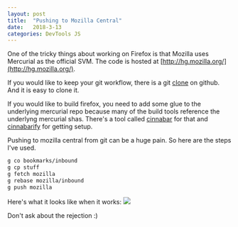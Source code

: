 ```yaml
---
layout: post
title:  "Pushing to Mozilla Central"
date:   2018-3-13
categories: DevTools JS
---
```


One of the tricky things about working on Firefox is that Mozilla uses Mercurial as the official SVM.
The code is hosted at [http://hg.mozilla.org/](http://hg.mozilla.org/).

If you would like to keep your git workflow, there is a git [clone](https://github.com/mozilla/gecko) on github. And it is easy to clone it.

If you would like to build firefox, you need to add some glue to the underlying mercurial repo because many of the build tools reference
the underlyng mercurial shas. There's a tool called [cinnabar](https://github.com/glandium/git-cinnabar/wiki/Mozilla:-A-git-workflow-for-Gecko-development) for that and [cinnabarify](https://github.com/sole/cinnabarify) for getting setup.

Pushing to mozilla central from git can be a huge pain. So here are the steps I've used.

```bash
g co bookmarks/inbound
g cp stuff
g fetch mozilla
g rebase mozilla/inbound
g push mozilla
```

Here's what it looks like when it works:
![](https://shipusercontent.com/1756bfce36102e103fcef41ce094cd7d/Screen%20Shot%202018-03-13%20at%205.31.11%20PM.png)

Don't ask about the rejection :)
